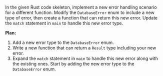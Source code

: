In the given Rust code skeleton, implement a new error handling scenario for a different function. Modify the `DatabaseError` enum to include a new type of error, then create a function that can return this new error. Update the `match` statement in `main` to handle this new error type.



**Plan:**
1. Add a new error type to the `DatabaseError` enum.
2. Write a new function that can return a `Result` type including your new error.
3. Expand the `match` statement in `main` to handle this new error along with the existing ones. Start by adding the new error type to the `DatabaseError` enum.